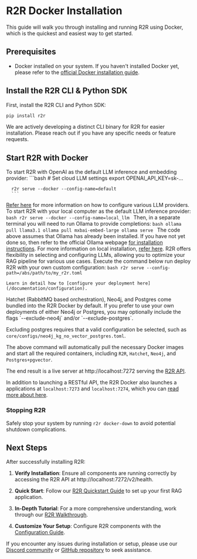 # R2R Docker Installation

This guide will walk you through installing and running R2R using Docker, which is the quickest and easiest way to get started.

## Prerequisites

- Docker installed on your system. If you haven't installed Docker yet, please refer to the [official Docker installation guide](https://docs.docker.com/engine/install/).

## Install the R2R CLI & Python SDK

First, install the R2R CLI and Python SDK:

```bash
pip install r2r
```

<Info>We are actively developing a distinct CLI binary for R2R for easier installation. Please reach out if you have any specific needs or feature requests.</Info>

## Start R2R with Docker

<AccordionGroup>
  <Accordion title="Cloud LLM RAG" icon="cloud" defaultOpen={true}>
  To start R2R with OpenAI as the default LLM inference and embedding provider:
      ```bash
      # Set cloud LLM settings
      export OPENAI_API_KEY=sk-...

      r2r serve --docker --config-name=default
      ```
  [Refer here](/documentation/configuration/llm) for more information on how to configure various LLM providers.
  </Accordion>
  <Accordion title="Local LLMs" icon="house" defaultOpen={false}>
      To start R2R with your local computer as the default LLM inference provider:
      ```bash
      r2r serve --docker --config-name=local_llm
      ```
    Then, in a separate terminal you will need to run Ollama to provide completions:
    ```bash
      ollama pull llama3.1
      ollama pull mxbai-embed-large
      ollama serve
    ```
    The code above assumes that Ollama has already been installed. If you have not yet done so, then refer to the official Ollama webpage [for installation instructions](https://ollama.com/download). For more information on local installation, [refer here](/documentation/local-rag).
  </Accordion>
  <Accordion title="Custom Configuration" icon="gear" defaultOpen={false}>
    R2R offers flexibility in selecting and configuring LLMs, allowing you to optimize your RAG pipeline for various use cases. Execute the command below run deploy R2R with your own custom configuration:
      ```bash
      r2r serve --config-path=/abs/path/to/my_r2r.toml
      ```

    Learn in detail how to [configure your deployment here](/documentation/configuration).
  </Accordion>
</AccordionGroup>

<Note>
Hatchet (RabbitMQ based orchestration), Neo4j, and Postgres come bundled into the R2R Docker by default. If you prefer to use your own deployments of either Neo4j or Postgres, you may optionally include the flags `--exclude-neo4j` and/or `--exclude-postgres`.

Excluding postgres requires that a valid configuration be selected, such as `core/configs/neo4j_kg_no_vector_postgres.toml`.
</Note>

The above command will automatically pull the necessary Docker images and start all the required containers, including `R2R`, `Hatchet`, `Neo4j`, and `Postgres+pgvector`.

The end result is a live server at http://localhost:7272 serving the [R2R API](/api-reference/introduction).

In addition to launching a RESTful API, the R2R Docker also launches a applications at `localhost:7273` and `localhost:7274`, which you can [read more about here](/cookbooks/application).

### Stopping R2R

Safely stop your system by running `r2r docker-down` to avoid potential shutdown complications.

## Next Steps

After successfully installing R2R:

1. **Verify Installation**: Ensure all components are running correctly by accessing the R2R API at http://localhost:7272/v2/health.

2. **Quick Start**: Follow our [R2R Quickstart Guide](/documentation/quickstart) to set up your first RAG application.

3. **In-Depth Tutorial**: For a more comprehensive understanding, work through our [R2R Walkthrough](/cookbooks/walkthrough).

4. **Customize Your Setup**: Configure R2R components with the [Configuration Guide](/documentation/configuration).

If you encounter any issues during installation or setup, please use our [Discord community](https://discord.gg/p6KqD2kjtB) or [GitHub repository](https://github.com/SciPhi-AI/R2R) to seek assistance.
